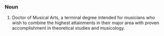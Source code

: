 ===Noun===

#Doctor of Musical Arts, a terminal degree intended for musicians who wish to combine the highest attainments in their major area with proven accomplishment in theoretical studies and musicology.